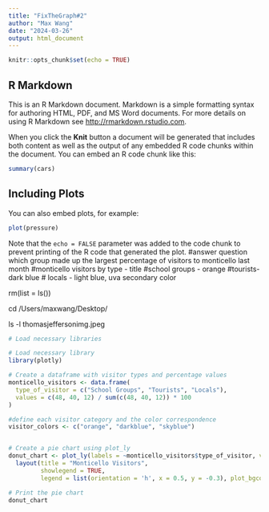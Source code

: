 ```yaml
---
title: "FixTheGraph#2"
author: "Max Wang"
date: "2024-03-26"
output: html_document
---
```


```r
knitr::opts_chunk$set(echo = TRUE)
```

## R Markdown

This is an R Markdown document. Markdown is a simple formatting syntax for authoring HTML, PDF, and MS Word documents. For more details on using R Markdown see <http://rmarkdown.rstudio.com>.

When you click the **Knit** button a document will be generated that includes both content as well as the output of any embedded R code chunks within the document. You can embed an R code chunk like this:

```r
summary(cars)
```

## Including Plots

You can also embed plots, for example:

```r
plot(pressure)
```

Note that the `echo = FALSE` parameter was added to the code chunk to prevent printing of the R code that generated the plot.
#answer question which group made up the largest percentage of visitors to monticello last month
#monticello visitors by type - title
#school groups - orange
#tourists- dark blue
# locals - light blue, uva secondary color

rm(list = ls())

cd /Users/maxwang/Desktop/

ls -l thomasjeffersonimg.jpeg



```r
# Load necessary libraries

# Load necessary library
library(plotly)

# Create a dataframe with visitor types and percentage values
monticello_visitors <- data.frame(
  type_of_visitor = c("School Groups", "Tourists", "Locals"),
  values = c(48, 40, 12) / sum(c(48, 40, 12)) * 100
)

#define each visitor category and the color correspondence
visitor_colors <- c("orange", "darkblue", "skyblue")


# Create a pie chart using plot_ly
donut_chart <- plot_ly(labels = ~monticello_visitors$type_of_visitor, values = ~monticello_visitors$values, type = 'pie', hole = 0.3, marker = list(colors = visitor_colors)) %>%
  layout(title = "Monticello Visitors",
         showlegend = TRUE,
         legend = list(orientation = 'h', x = 0.5, y = -0.3), plot_bgcolor = "lightgray")

# Print the pie chart
donut_chart



```
